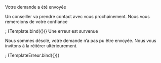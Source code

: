
<Meta
  title="LLD-PRO/Components/Modale Confirmation"
  component={ModaleConfirmation}
/>

  <span className="icon icon-macif-mobile-cercle-check icon-title mcf-text--success" aria-hidden={true} />
  <ModalTitle>Votre demande a été envoyée</ModalTitle>
  <p>Un conseiller va prendre contact avec vous prochainement. Nous vous remercions de votre confiance</p>
</ModaleConfirmation>;


<Canvas>
  <Story name="OK"
         args={{
           show: true,
           onHide: action("onHide"),
           onExited: action("onExited")
         }}>
    {Template.bind({})}
  </Story>
</Canvas>

  <span className="icon icon-macif-mobile-croix icon-title" aria-hidden={true} />
  <ModalTitle>Une erreur est survenue</ModalTitle>
  <p>
    Nous sommes désolé, votre demande n’a pas pu être envoyée. Nous vous invitons à la réitérer
    ultérieurement.
  </p>
</ModaleConfirmation>;


<Canvas>
  <Story name="KO"
         args={{
           show: true,
           onHide: action("onHide"),
           onExited: action("onExited")
         }}>
    {TemplateErreur.bind({})}
  </Story>
</Canvas>
